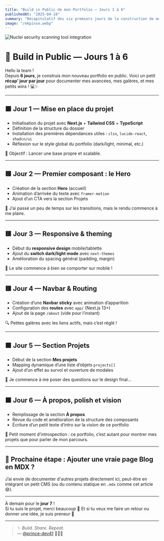 ```yaml
---
title: "Build in Public de mon Portfolio — Jours 1 à 6"
publishedAt: "2025-04-18"
summary: "Récapitulatif des six premiers jours de la construction de mon portfolio en public."
image: "/ekpinse.webp"
---
```


<Image
  src="/ekpinse.webp"
  alt="Nuclei security scanning tool integration"
  width={1200}
  height={630}
  className="md:h-[500] w-"
/>

# 🚧 Build in Public — Jours 1 à 6

Hello la team !  
Depuis **6 jours**, je construis mon nouveau portfolio en public. Voici un petit **récap' jour par jour** pour documenter mes avancées, mes galères, et mes petits wins ! 💻✨

---

## 🟩 Jour 1 — Mise en place du projet

- Initialisation du projet avec **Next.js** + **Tailwind CSS** + **TypeScript**
- Définition de la structure du dossier
- Installation des premières dépendances utiles : `clsx`, `lucide-react`, `shadcn/ui`
- Réflexion sur le style global du portfolio (dark/light, minimal, etc.)

🎯 Objectif : Lancer une base propre et scalable.

---

## 🟨 Jour 2 — Premier composant : le Hero

- Création de la section **Hero** (accueil)
- Animation d’arrivée du texte avec `framer-motion`
- Ajout d’un CTA vers la section Projets

🔧 J’ai passé un peu de temps sur les transitions, mais le rendu commence à me plaire.

---

## 🟨 Jour 3 — Responsive & theming

- Début du **responsive design** mobile/tablette
- Ajout du **switch dark/light mode** avec `next-themes`
- Amélioration du spacing général (padding, margin)

📱 Le site commence à bien se comporter sur mobile !

---

## 🟨 Jour 4 — Navbar & Routing

- Création d’une **Navbar sticky** avec animation d’apparition
- Configuration des **routes** avec `app/` (Next.js 13+)
- Ajout de la page `/about` (vide pour l’instant)

🔍 Petites galères avec les liens actifs, mais c’est réglé !

---

## 🟩 Jour 5 — Section Projets

- Début de la section **Mes projets**
- Mapping dynamique d’une liste d’objets `projects[]`
- Ajout d’un effet au survol et ouverture de modales

🎨 Je commence à me poser des questions sur le design final…

---

## 🟩 Jour 6 — À propos, polish et vision

- Remplissage de la section **À propos**
- Revue du code et amélioration de la structure des composants
- Écriture d’un petit texte d’intro sur la vision de ce portfolio

📌 Petit moment d’introspection : ce portfolio, c’est autant pour montrer mes projets que pour parler de mon parcours.

---

## 📅 Prochaine étape : Ajouter une vraie page Blog en MDX ?

J’ai envie de documenter d'autres projets directement ici, peut-être en intégrant un petit CMS (ou du contenu statique en `.mdx` comme cet article 😄).

---

À demain pour le **jour 7** !  
Si tu suis le projet, merci beaucoup 🙏 Et si tu veux me faire un retour ou donner une idée, je suis preneur 💬

---

> ✨ *Build. Share. Repeat.*  
> — [@prince-dev41](https://github.com/prince-dev41) 🧑🏾‍💻
